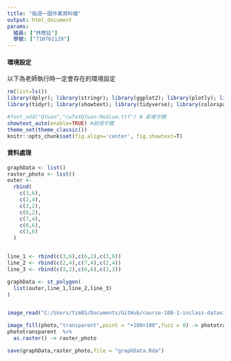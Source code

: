 ```yaml
---
title: "每週一圖作業資料檔"
output: html_document
params:
  組員: ["林應廷"]  
  學號: ["710761129"]
---
```


#### 環境設定

以下為老師執行時一定會存在的環境設定
```r
rm(list=ls())
library(dplyr); library(stringr); library(ggplot2); library(plotly); library(lubridate); library(readr); library(colorspace); library(grDevices); library(shiny); library(shinyjs); library(scales);library(sf);library(magick)
library(tidyr); library(showtext); library(tidyverse); library(colorspace)

#font_add("QYuan","cwTeXQYuan-Medium.ttf") # 新增字體
showtext_auto(enable=TRUE) #啟用字體
theme_set(theme_classic())
knitr::opts_chunk$set(fig.align='center', fig.showtext=T)
```

#### 資料處理
  
```r
graphData <- list()
raster_photo <- list()
outer <- 
  rbind(
    c(3,6),
    c(2,4),
    c(3,2),
    c(6,2),
    c(7,4),
    c(6,6),
    c(3,6)
  )


line_1 <- rbind(c(3,6),c(6,2),c(3,6))
line_2 <- rbind(c(2,4),c(7,4),c(2,4))
line_3 <- rbind(c(3,2),c(6,6),c(3,2))

graphData <- st_polygon(
  list(outer,line_1,line_2,line_3)
)


image_read("C:/Users/tim85/Documents/GitHub/course-108-1-inclass-datavisualization/photo.png") -> photo

image_fill(photo,"transparent",point = "+100+100",fuzz = 0) -> phototransparent
phototransparent  %>%
  as.raster() -> raster_photo

save(graphData,raster_photo,file = "graphData.Rda")
```


